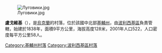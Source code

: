 [[Image:Луговики.jpg|right]]

{{coord|51|13|14|N|29|28|2|E|scale:30000|display=title}}

'''盧戈維基'''（{{lang-uk|Луговики}}），是[[烏克蘭|烏克蘭]]的村落，位於該國中北部[[基輔州|基輔州]]，由[[波利西基區|波利西基區]]負責管轄，始建於1838年，面積9平方公里，海拔高度128米，2001年人口522，人口密度每平方公里58人。

{{DEFAULTSORT:Луговики}}
[[Category:基輔州村落|Category:基輔州村落]]
[[Category:波利西基區村落|Category:波利西基區村落]]


{{Kiev-geo-stub}}